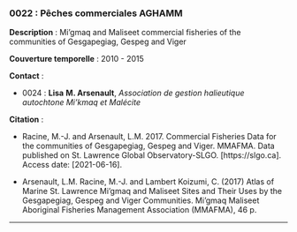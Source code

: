 ### 0022 : Pêches commerciales AGHAMM {-}

<!-- -------------------------------------------------- -->
**Description** : Mi'gmaq and Maliseet commercial fisheries of the communities of Gesgapegiag, Gespeg and Viger

<!-- -------------------------------------------------- -->


<!-- -------------------------------------------------- -->

  **Couverture temporelle** : 2010 - 2015



<!-- -------------------------------------------------- -->
**Contact** :


  - 0024 : **Lisa** **M. Arsenault**, *Association de gestion halieutique autochtone Mi'kmaq et Malécite*



<!-- -------------------------------------------------- -->
**Citation** :


  - Racine, M.-J. and Arsenault, L.M. 2017. Commercial Fisheries Data for the communities of Gesgapegiag, Gespeg and Viger. MMAFMA. Data published on St. Lawrence Global Observatory-SLGO. [https://slgo.ca]. Access date: [2021-06-16].

  - Arsenault, L.M. Racine, M.-J. and Lambert Koizumi, C. (2017) Atlas of Marine St. Lawrence Mi’gmaq and Maliseet Sites and Their Uses by the Gesgapegiag, Gespeg and Viger Communities. Mi’gmaq Maliseet Aboriginal Fisheries Management Association (MMAFMA), 46 p.




<!-- -------------------------------------------------- -->




<hr>
<br>
